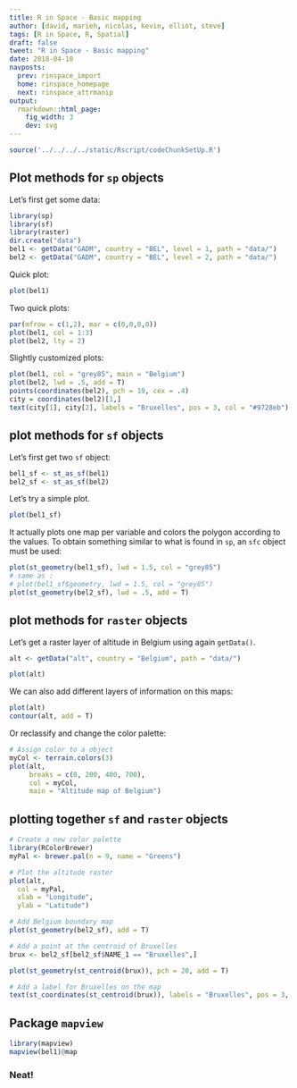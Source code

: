 ```yaml
---
title: R in Space - Basic mapping
author: [david, marieh, nicolas, kevin, elliot, steve]
tags: [R in Space, R, Spatial]
draft: false
tweet: "R in Space - Basic mapping"
date: 2018-04-10
navposts:
  prev: rinspace_import
  home: rinspace_homepage
  next: rinspace_attrmanip
output:
  rmarkdown::html_page:
    fig_width: 3
    dev: svg
---
```



```r
source('../../../../static/Rscript/codeChunkSetUp.R')
```


## Plot methods for `sp` objects

Let's first get some data:

```r
library(sp)
library(sf)
library(raster)
dir.create("data")
bel1 <- getData("GADM", country = "BEL", level = 1, path = "data/")
bel2 <- getData("GADM", country = "BEL", level = 2, path = "data/")
```

Quick plot:

```r
plot(bel1)
```

Two quick plots:

```r
par(mfrow = c(1,2), mar = c(0,0,0,0))
plot(bel1, col = 1:3)
plot(bel2, lty = 2)
```

Slightly customized plots:

```r
plot(bel1, col = "grey85", main = "Belgium")
plot(bel2, lwd = .5, add = T)
points(coordinates(bel2), pch = 19, cex = .4)
city = coordinates(bel2)[1,]
text(city[1], city[2], labels = "Bruxelles", pos = 3, col = "#9728eb")
```




## plot methods for `sf` objects

Let's first get two `sf` object:

```r
bel1_sf <- st_as_sf(bel1)
bel2_sf <- st_as_sf(bel2)
```

Let's try a simple plot.

```r
plot(bel1_sf)
```

It actually plots one map per variable and colors the polygon according
to the values. To obtain something similar to what is found in `sp`,
an `sfc` object must be used:


```r
plot(st_geometry(bel1_sf), lwd = 1.5, col = "grey85")
# same as :
# plot(bel1_sf$geometry, lwd = 1.5, col = "grey85")
plot(st_geometry(bel2_sf), lwd = .5, add = T)
```


## plot methods for `raster` objects

Let's get a raster layer of altitude in Belgium using again `getData()`.

```r
alt <- getData("alt", country = "Belgium", path = "data/")
```

```r
plot(alt)
```


We can also add different layers of information on this maps:



```r
plot(alt)
contour(alt, add = T)
```

Or reclassify and change the color palette:


```r
# Assign color to a object
myCol <- terrain.colors(3)
plot(alt,
     breaks = c(0, 200, 400, 700),
     col = myCol,
     main = "Altitude map of Belgium")
```

## plotting together `sf` and `raster` objects

```r
# Create a new color palette
library(RColorBrewer)
myPal <- brewer.pal(n = 9, name = "Greens")

# Plot the altitude raster
plot(alt,
  col = myPal,
  xlab = "Longitude",
  ylab = "Latitude")

# Add Belgium boundary map
plot(st_geometry(bel2_sf), add = T)

# Add a point at the centroid of Bruxelles
brux <- bel2_sf[bel2_sf$NAME_1 == "Bruxelles",]

plot(st_geometry(st_centroid(brux)), pch = 20, add = T)

# Add a label for Bruxelles on the map
text(st_coordinates(st_centroid(brux)), labels = "Bruxelles", pos = 3, col = "#9728eb")
```


## Package `mapview`

```r
library(mapview)
mapview(bel1)@map
```


### Neat!
